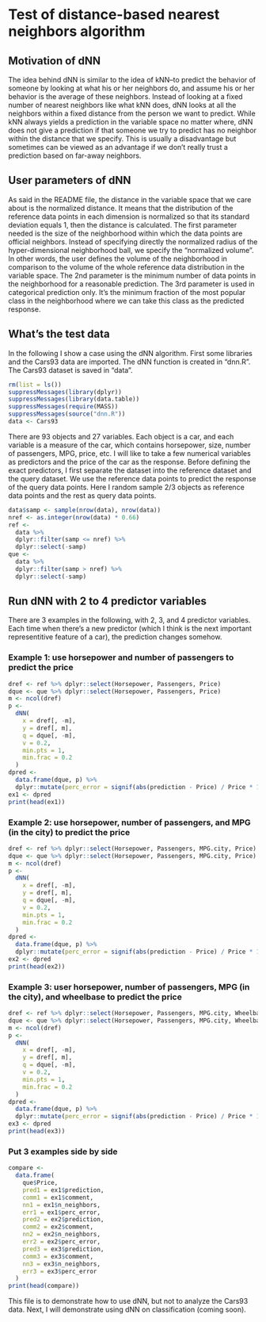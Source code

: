 # Test of distance-based nearest neighbors algorithm

## Motivation of dNN
The idea behind dNN is similar to the idea of kNN--to predict the behavior of someone by looking at what his or her neighbors do, and assume his or her behavior is the average of these neighbors. Instead of looking at a fixed number of nearest neighbors like what kNN does, dNN looks at all the neighbors within a fixed distance from the person we want to predict. While kNN always yields a prediction in the variable space no matter where, dNN does not give a prediction if that someone we try to predict has no neighbor within the distance that we specify. This is usually a disadvantage but sometimes can be viewed as an advantage if we don't really trust a prediction based on far-away neighbors.

## User parameters of dNN
As said in the README file, the distance in the variable space that we care about is the normalized distance. It means that the distribution of the reference data points in each dimension is normalized so that its standard deviation equals 1, then the distance is calculated.
The first parameter needed is the size of the neighborhood within which the data points are official neighbors. Instead of specifying directly the normalized radius of the hyper-dimensional neighborhood ball, we specify the "normalized volume". In other words, the user defines the volume of the neighborhood in comparison to the volume of the whole reference data distribution in the variable space.
The 2nd parameter is the minimum number of data points in the neighborhood for a reasonable prediction.
The 3rd parameter is used in categorical prediction only. It's the minimum fraction of the most popular class in the neighborhood where we can take this class as the predicted response.

## What's the test data
In the following I show a case using the dNN algorithm. First some libraries and the Cars93 data are imported. The dNN function is created in "dnn.R". The Cars93 dataset is saved in "data".
```r
rm(list = ls())
suppressMessages(library(dplyr))
suppressMessages(library(data.table))
suppressMessages(require(MASS))
suppressMessages(source("dnn.R"))
data <- Cars93
```
There are 93 objects and 27 variables. Each object is a car, and each variable is a measure of the car, which contains horsepower, size, number of passengers, MPG, price, etc. I will like to take a few numerical variables as predictors and the price of the car as the response. Before defining the exact predictors, I first separate the dataset into the reference dataset and the query dataset. We use the reference data points to predict the response of the query data points. Here I random sample 2/3 objects as reference data points and the rest as query data points.
```r
data$samp <- sample(nrow(data), nrow(data))
nref <- as.integer(nrow(data) * 0.66)
ref <-
  data %>%
  dplyr::filter(samp <= nref) %>%
  dplyr::select(-samp)
que <-
  data %>%
  dplyr::filter(samp > nref) %>%
  dplyr::select(-samp)
```

## Run dNN with 2 to 4 predictor variables
There are 3 examples in the following, with 2, 3, and 4 predictor variables. Each time when there's a new predictor (which I think is the next important representitive feature of a car), the prediction changes somehow.

### Example 1: use horsepower and number of passengers to predict the price
```r
dref <- ref %>% dplyr::select(Horsepower, Passengers, Price)
dque <- que %>% dplyr::select(Horsepower, Passengers, Price)
m <- ncol(dref)
p <-
  dNN(
    x = dref[, -m],
    y = dref[, m],
    q = dque[, -m],
    v = 0.2,
    min.pts = 1,
    min.frac = 0.2
  )
dpred <-
  data.frame(dque, p) %>%
  dplyr::mutate(perc_error = signif(abs(prediction - Price) / Price * 100, 3))
ex1 <- dpred
print(head(ex1))
```

### Example 2: use horsepower, number of passengers, and MPG (in the city) to predict the price
```r
dref <- ref %>% dplyr::select(Horsepower, Passengers, MPG.city, Price)
dque <- que %>% dplyr::select(Horsepower, Passengers, MPG.city, Price)
m <- ncol(dref)
p <-
  dNN(
    x = dref[, -m],
    y = dref[, m],
    q = dque[, -m],
    v = 0.2,
    min.pts = 1,
    min.frac = 0.2
  )
dpred <-
  data.frame(dque, p) %>%
  dplyr::mutate(perc_error = signif(abs(prediction - Price) / Price * 100, 3))
ex2 <- dpred
print(head(ex2))
```

### Example 3: user horsepower, number of passengers, MPG (in the city), and wheelbase to predict the price
```r
dref <- ref %>% dplyr::select(Horsepower, Passengers, MPG.city, Wheelbase, Price)
dque <- que %>% dplyr::select(Horsepower, Passengers, MPG.city, Wheelbase, Price)
m <- ncol(dref)
p <-
  dNN(
    x = dref[, -m],
    y = dref[, m],
    q = dque[, -m],
    v = 0.2,
    min.pts = 1,
    min.frac = 0.2
  )
dpred <-
  data.frame(dque, p) %>%
  dplyr::mutate(perc_error = signif(abs(prediction - Price) / Price * 100, 3))
ex3 <- dpred
print(head(ex3))
```

### Put 3 examples side by side
```r
compare <-
  data.frame(
    que$Price,
    pred1 = ex1$prediction,
    comm1 = ex1$comment,
    nn1 = ex1$n_neighbors,
    err1 = ex1$perc_error,
    pred2 = ex2$prediction,
    comm2 = ex2$comment,
    nn2 = ex2$n_neighbors,
    err2 = ex2$perc_error,
    pred3 = ex3$prediction,
    comm3 = ex3$comment,
    nn3 = ex3$n_neighbors,
    err3 = ex3$perc_error
  )
print(head(compare))
```

This file is to demonstrate how to use dNN, but not to analyze the Cars93 data. Next, I will demonstrate using dNN on classification (coming soon).

